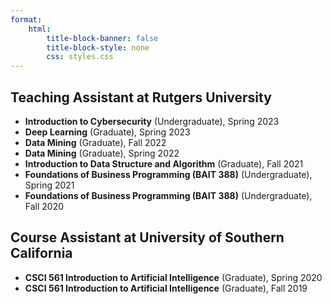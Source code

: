 ```yaml
---
format: 
    html:
        title-block-banner: false
        title-block-style: none
        css: styles.css
---
```


## Teaching Assistant at Rutgers University

:::: teaching-grid
::: course
-   **Introduction to Cybersecurity** (Undergraduate), Spring 2023
-   **Deep Learning** (Graduate), Spring 2023
-   **Data Mining** (Graduate), Fall 2022
-   **Data Mining** (Graduate), Spring 2022
-   **Introduction to Data Structure and Algorithm** (Graduate), Fall 2021
-   **Foundations of Business Programming (BAIT 388)** (Undergraduate), Spring 2021
-   **Foundations of Business Programming (BAIT 388)** (Undergraduate), Fall 2020
:::
::::

## Course Assistant at University of Southern California

:::: teaching-grid
::: course
-   **CSCI 561 Introduction to Artificial Intelligence** (Graduate), Spring 2020
-   **CSCI 561 Introduction to Artificial Intelligence** (Graduate), Fall 2019
:::
::::